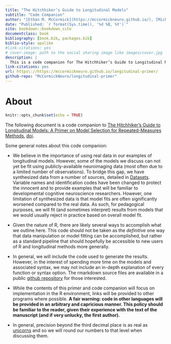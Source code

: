 ```yaml
--- 
title: "The Hitchhiker’s Guide to Longitudinal Models"
subtitle: "Code Companion"
author: "[Ethan M. McCormick](https://mccormickneuro.github.io/), [Michelle L. Byrne](https://research.monash.edu/en/persons/michelle-byrne), [John C. Flournoy](https://johnflournoy.science/), [Katheryn L. Mills](http://devbrainlab.org/), & [Jennifer H. Pfiefer](https://dsn.uoregon.edu/)"
date: "Published: `r format(Sys.time(), '%d %B, %Y')`"
site: bookdown::bookdown_site
documentclass: book
bibliography: [book.bib, packages.bib]
biblio-style: apalike
#link-citations: yes
# cover-image: path to the social sharing image like images/cover.jpg
description: |
  This is a code companion for The Hitchhiker’s Guide to Longitudinal Models.
link-citations: yes
url: https\://https://mccormickneuro.github.io/longitudinal-primer/
github-repo: "McCormickNeuro/longitudinal-primer"
---
```


# About {#about}
```r
knitr::opts_chunk$set(echo = TRUE)
```

The following document is a code companion to [The Hitchhiker’s Guide to Longitudinal Models: A Primer on Model Selection for Repeated-Measures Methods](), [doi](). 

Some general notes about this code companion:

- We believe in the importance of using real data in our examples of longitudinal models. However, some of the models we discuss can not yet be fit using publicly-available neuroimaging data (most often due to a limited number of observations). To bridge this gap, we have synthesized data from a number of sources, detailed in [Datasets](#datasets). Variable names and identification codes have been changed to protect the innocent and to provide examples that will be familiar to developmental cognitive neuroscience researchers. However, one limitation of synthesized data is that model fits are often significantly worsened compared to the real data. As such, for pedagogical purposes, we will fit (and sometimes interpret) results from models that we would usually reject in practice based on overall model fit.

- Given the nature of R, there are likely several ways to accomplish what we outline here. This code should not be taken as the *definitive* one way that data manipulation or model fitting can be accomplished, but rather as a standard pipeline that should hopefully be accessible to new users of R and longitudinal methods more generally.

- In general, we will include the code used to generate the results. However, in the interest of spending more time on the models and associated syntax, we may not include an in-depth explanation of every function or syntax option. The rmarkdown source files are available in a public [github repository](https://github.com/McCormickNeuro/longitudinal-primer) for those interested.

- While the contents of this primer and code companion will focus on implementation in the R environment, links will be provided to other programs where possible. **A fair warning: code in other languages will be provided in an arbitrary and capricious manner. This policy should be familiar to the reader, given their experience with the text of the manuscript (and if very unlucky, the first author).**

- In general, precision beyond the third decimal place is as real as [unicorns](https://psycnet.apa.org/record/1989-14214-001) and so we will round our numbers to that level when discussing them.
